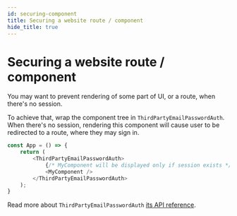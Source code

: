 ```yaml
---
id: securing-component
title: Securing a website route / component
hide_title: true
---
```



# Securing a website route / component
You may want to prevent rendering of some part of UI, or a route, when
there's no session.

To achieve that, wrap the component tree in `ThirdPartyEmailPasswordAuth`. When there's no session, rendering this component
will cause user to be redirected to a route, where they may sign in.

<FrontendSDKTabs>
<TabItem value="reactjs">

```js
const App = () => {
    return (
        <ThirdPartyEmailPasswordAuth>
            {/* MyComponent will be displayed only if session exists */}
            <MyComponent />
        </ThirdPartyEmailPasswordAuth>
    );
}
```
</TabItem>
</FrontendSDKTabs>

Read more about `ThirdPartyEmailPasswordAuth` [its API reference](/docs/auth-react/docs/thirdpartyemailpassword/third-party-email-password-auth).
